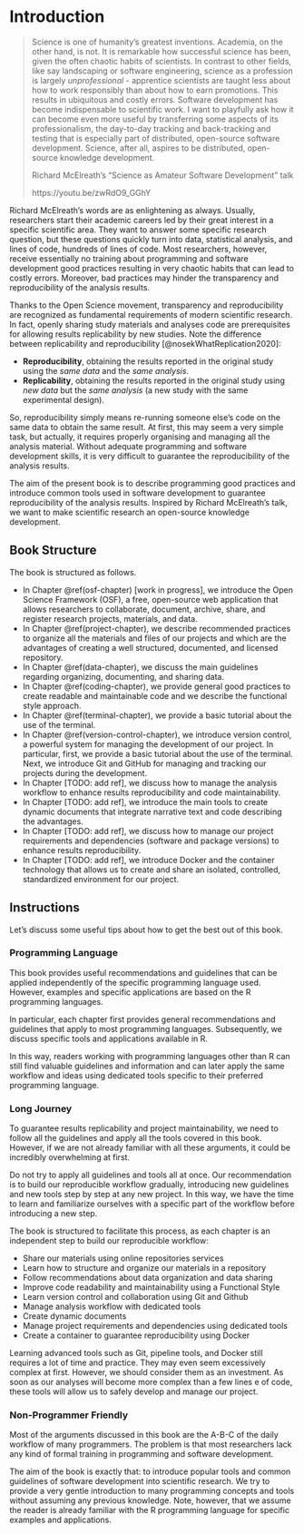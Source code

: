 # Introduction 

> Science is one of humanity's greatest inventions. Academia, on the other hand, is not. It is remarkable how successful science has been, given the often chaotic habits of scientists. In contrast to other fields, like say landscaping or software engineering, science as a profession is largely *unprofessional* - apprentice scientists are taught less about how to work responsibly than about how to earn promotions. This results in ubiquitous and costly errors. Software development has become indispensable to scientific work. I want to playfully ask how it can become even more useful by transferring some aspects of its professionalism, the day-to-day tracking and back-tracking and testing that is especially part of distributed, open-source software development. Science, after all, aspires to be distributed, open-source knowledge development.
>
> Richard McElreath's "Science as Amateur Software Development" talk  
>
> https://youtu.be/zwRdO9_GGhY

Richard McElreath's words are as enlightening as always. Usually, researchers start their academic careers led by their great interest in a specific scientific area. They want to answer some specific research question, but these questions quickly turn into data, statistical analysis, and lines of code, hundreds of lines of code. Most researchers, however, receive essentially no training about programming and software development good practices resulting in very chaotic habits that can lead to costly errors. Moreover, bad practices may hinder the transparency and reproducibility of the analysis results.

Thanks to the Open Science movement, transparency and reproducibility are recognized as fundamental requirements of modern scientific research. In fact, openly sharing study materials and analyses code are prerequisites for allowing results replicability by new studies. Note the difference between replicability and reproducibility [@nosekWhatReplication2020]:

- **Reproducibility**, obtaining the results reported in the original study using the *same data* and the *same analysis*.
- **Replicability**, obtaining the results reported in the original study using *new data* but the *same analysis* (a new study with the same experimental design). 

So, reproducibility simply means re-running someone else's code on the same data to obtain the same result. At first, this may seem a very simple task, but actually, it requires properly organising and managing all the analysis material. Without adequate programming and software development skills, it is very difficult to guarantee the reproducibility of the analysis results.

The aim of the present book is to describe programming good practices and introduce common tools used in software development to guarantee reproducibility of the analysis results. Inspired by Richard McElreath's talk, we want to make scientific research an open-source knowledge development.

## Book Structure

The book is structured as follows.

- In Chapter \@ref(osf-chapter) [work in progress], we introduce the Open Science Framework (OSF), a free, open-source web application that allows researchers to collaborate, document, archive, share, and register research projects, materials, and data.
- In Chapter \@ref(project-chapter), we describe recommended practices to organize all the materials and files of our projects and which are the advantages of creating a well structured, documented, and licensed repository.
- In Chapter \@ref(data-chapter), we discuss the main guidelines regarding organizing, documenting, and sharing data.
- In Chapter \@ref(coding-chapter), we provide general good practices to create readable and maintainable code and we describe the functional style approach.
- In Chapter \@ref(terminal-chapter), we provide a basic tutorial about the use of the terminal.
- In Chapter \@ref(version-control-chapter), we introduce version control, a powerful system for managing the development of our project. In particular, first, we provide a basic tutorial about the use of the terminal. Next, we introduce Git and GitHub for managing and tracking our projects during the development.
- In Chapter [TODO: add ref], we discuss how to manage the analysis workflow to enhance results reproducibility and code maintainability.
- In Chapter [TODO: add ref], we introduce the main tools to create dynamic documents that integrate narrative text and code describing the advantages.
- In Chapter [TODO: add ref], we discuss how to manage our project requirements and dependencies (software and package versions) to enhance results reproducibility. 
- In Chapter [TODO: add ref], we introduce Docker and the container technology that allows us to create and share an isolated, controlled, standardized environment for our project.

## Instructions

Let's discuss some useful tips about how to get the best out of this book.

### Programming Language 

This book provides useful recommendations and guidelines that can be applied independently of the specific programming language used. However, examples and specific applications are based on the R programming languages. 

In particular, each chapter first provides general recommendations and guidelines that apply to most programming languages. Subsequently, we discuss specific tools and applications available in R.

In this way, readers working with programming languages other than R can still find valuable guidelines and information and can later apply the same workflow and ideas using dedicated tools specific to their preferred programming language.

### Long Journey

To guarantee results replicability and project maintainability, we need to follow all the guidelines and apply all the tools covered in this book. However, if we are not already familiar with all these arguments, it could be incredibly overwhelming at first.

Do not try to apply all guidelines and tools all at once. Our recommendation is to build our reproducible workflow gradually, introducing new guidelines and new tools step by step at any new project. In this way, we have the time to learn and familiarize ourselves with a specific part of the workflow before introducing a new step.
   
The book is structured to facilitate this process, as each chapter is an independent step to build our reproducible workflow:

- Share our materials using online repositories services
- Learn how to structure and organize our materials in a repository
- Follow recommendations about data organization and data sharing
- Improve code readability and maintainability using a Functional Style
- Learn version control and collaboration using Git and Github
- Manage analysis workflow with dedicated tools
- Create dynamic documents
- Manage project requirements and dependencies using dedicated tools
- Create a container to guarantee reproducibility using Docker
   
Learning advanced tools such as Git, pipeline tools, and Docker still requires a lot of time and practice. They may even seem excessively complex at first. However, we should consider them as an investment. As soon as our analyses will become more complex than a few lines e of code, these tools will allow us to safely develop and manage our project.

### Non-Programmer Friendly

Most of the arguments discussed in this book are the A-B-C of the daily workflow of many programmers. The problem is that most researchers lack any kind of formal training in programming and software development.

The aim of the book is exactly that: to introduce popular tools and common guidelines of software development into scientific research. We try to provide a very gentle introduction to many programming concepts and tools without assuming any previous knowledge. Note, however, that we assume the reader is already familiar with the R programming language for specific examples and applications.

<!-- # Notes -->

<!-- In recent years, there has been much debate about the replicability crisis of scientific findings. This methodological crisis has undetermined the credibility of many scientific fields. If you have been working in academic research recently, I am sure you are already familiar with all these issues. -->
<!-- Fortunately, however, one of the greatest strengths of scientific research is its ability to correct itself. In this perspective, the replicability crisis has become a great opportunity to revise, improve, and innovate our research practice and, certainly, the Open Science movement has become the main answer to this methodological crisis. -->

<!-- the open science movement aims to make scientific research transparent and accessible to everyone. This includes not only open access to the scientific paper but also openly sharing data and research materials -->

<!-- access and communicate -->

<!-- failure to reproduce scientific results undermining the credibility of many scientific fields. If you have been working in academic research, I am sure you have already heard a lot about the replicability crisis. -->

<!-- The Open Science movement is changing modern scientific research. -->

<!-- Open Science is not only the publishing industry's new commercial breakthrough -->

<!-- cumulating articles and citation is what moves your career but cumulating data is what moves science -->

<!-- > Gelman 2021: the most important part of your study is not your conclusion but your data -->
<!-- > https://youtu.be/j_1tVewtURI?t=1753 -->
